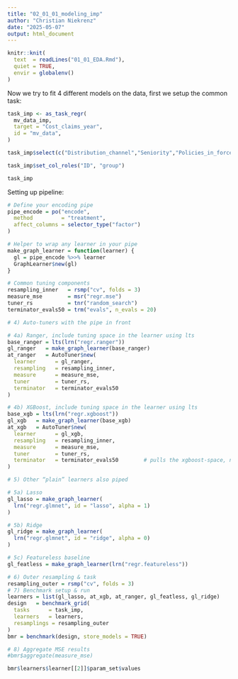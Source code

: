 ```yaml
---
title: "02_01_01_modeling_imp"
author: "Christian Niekrenz"
date: "2025-05-07"
output: html_document
---
```


```r
knitr::knit(
  text  = readLines("01_01_EDA.Rmd"),
  quiet = TRUE,
  envir = globalenv()
)
```

Now we try to fit 4 different models on the data, first we setup the common task:
```r
task_imp <- as_task_regr(
  mv_data_imp,
  target = "Cost_claims_year",
  id = "mv_data",
)

task_imp$select(c("Distribution_channel","Seniority","Policies_in_force","Max_policies","Max_products","Payment","N_claims_history","R_Claims_history","Type_risk","Area","Second_driver","Power","Cylinder_capacity","Value_vehicle","N_doors","Type_fuel","Weight","Age","Age_driving_licence","Vehicle_age","Exposure", "ID"))

task_imp$set_col_roles("ID", "group")

task_imp
```
Setting up pipeline:
```r
# Define your encoding pipe
pipe_encode = po("encode",
  method         = "treatment",
  affect_columns = selector_type("factor")
)

# Helper to wrap any learner in your pipe
make_graph_learner = function(learner) {
  gl = pipe_encode %>>% learner
  GraphLearner$new(gl)
}
```


```r
# Common tuning components
resampling_inner   = rsmp("cv", folds = 3)
measure_mse        = msr("regr.mse")
tuner_rs           = tnr("random_search")
terminator_evals50 = trm("evals", n_evals = 20)

# 4) Auto‐tuners with the pipe in front

# 4a) Ranger, include tuning space in the learner using lts
base_ranger = lts(lrn("regr.ranger"))
gl_ranger   = make_graph_learner(base_ranger)
at_ranger   = AutoTuner$new(
  learner      = gl_ranger,
  resampling   = resampling_inner,
  measure      = measure_mse,
  tuner        = tuner_rs,
  terminator   = terminator_evals50
)

# 4b) XGBoost, include tuning space in the learner using lts
base_xgb = lts(lrn("regr.xgboost"))
gl_xgb   = make_graph_learner(base_xgb)
at_xgb   = AutoTuner$new(
  learner      = gl_xgb,
  resampling   = resampling_inner,
  measure      = measure_mse,
  tuner        = tuner_rs,
  terminator   = terminator_evals50        # pulls the xgboost‐space, namespaced
)

# 5) Other “plain” learners also piped

# 5a) Lasso
gl_lasso = make_graph_learner(
  lrn("regr.glmnet", id = "lasso", alpha = 1)
)

# 5b) Ridge
gl_ridge = make_graph_learner(
  lrn("regr.glmnet", id = "ridge", alpha = 0)
)

# 5c) Featureless baseline
gl_featless = make_graph_learner(lrn("regr.featureless"))
```

```r
# 6) Outer resampling & task
resampling_outer = rsmp("cv", folds = 3)
# 7) Benchmark setup & run
learners = list(gl_lasso, at_xgb, at_ranger, gl_featless, gl_ridge)
design   = benchmark_grid(
  tasks      = task_imp,
  learners   = learners,
  resamplings = resampling_outer
)
bmr = benchmark(design, store_models = TRUE)

# 8) Aggregate MSE results
#bmr$aggregate(measure_mse)
```
```r
bmr$learners$learner[[2]]$param_set$values
```





